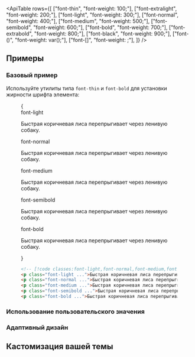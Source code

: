 

<ApiTable
  rows={[
    ["font-thin", "font-weight: 100;"],
    ["font-extralight", "font-weight: 200;"],
    ["font-light", "font-weight: 300;"],
    ["font-normal", "font-weight: 400;"],
    ["font-medium", "font-weight: 500;"],
    ["font-semibold", "font-weight: 600;"],
    ["font-bold", "font-weight: 700;"],
    ["font-extrabold", "font-weight: 800;"],
    ["font-black", "font-weight: 900;"],
    ["font-(<custom-property>)", "font-weight: var(<custom-property>);"],
    ["font-[<value>]", "font-weight: <value>;"],
  ]}
/>

## Примеры

### Базовый пример

Используйте утилиты типа `font-thin` и `font-bold` для установки жирности шрифта элемента:

<Figure>

<Example>
  {
    <div className="flex flex-col gap-8">
      <div>
        <span className="mb-3 font-mono text-xs font-medium text-gray-500 dark:text-gray-400">font-light</span>
        <p className="text-lg font-light text-gray-900 dark:text-gray-200">
          Быстрая коричневая лиса перепрыгивает через ленивую собаку.
        </p>
      </div>
      <div>
        <span className="mb-3 font-mono text-xs font-medium text-gray-500 dark:text-gray-400">font-normal</span>
        <p className="text-lg font-normal text-gray-900 dark:text-gray-200">
          Быстрая коричневая лиса перепрыгивает через ленивую собаку.
        </p>
      </div>
      <div>
        <span className="mb-3 font-mono text-xs font-medium text-gray-500 dark:text-gray-400">font-medium</span>
        <p className="text-lg font-medium text-gray-900 dark:text-gray-200">
          Быстрая коричневая лиса перепрыгивает через ленивую собаку.
        </p>
      </div>
      <div>
        <span className="mb-3 font-mono text-xs font-medium text-gray-500 dark:text-gray-400">font-semibold</span>
        <p className="text-lg font-semibold text-gray-900 dark:text-gray-200">
          Быстрая коричневая лиса перепрыгивает через ленивую собаку.
        </p>
      </div>
      <div>
        <span className="mb-3 font-mono text-xs font-medium text-gray-500 dark:text-gray-400">font-bold</span>
        <p className="text-lg font-bold text-gray-900 dark:text-gray-200">
          Быстрая коричневая лиса перепрыгивает через ленивую собаку.
        </p>
      </div>
    </div>
  }
</Example>

```html
<!-- [!code classes:font-light,font-normal,font-medium,font-semibold,font-bold] -->
<p class="font-light ...">Быстрая коричневая лиса перепрыгивает через ленивую собаку ...</p>
<p class="font-normal ...">Быстрая коричневая лиса перепрыгивает через ленивую собаку ...</p>
<p class="font-medium ...">Быстрая коричневая лиса перепрыгивает через ленивую собаку ...</p>
<p class="font-semibold ...">Быстрая коричневая лиса перепрыгивает через ленивую собаку ...</p>
<p class="font-bold ...">Быстрая коричневая лиса перепрыгивает через ленивую собаку ...</p>
```

</Figure>

### Использование пользовательского значения

<UsingACustomValue element="p" utility="font" value="1000" name="font weight" variable="font-weight" />

### Адаптивный дизайн

<ResponsiveDesign element="p" property="font-weight" defaultClass="font-normal" featuredClass="font-bold" />

## Кастомизация вашей темы

<CustomizingYourTheme
  utility="font"
  themeKey="font-weight"
  name="font weight"
  customValue="1000"
  customName="extrablack"
/>
